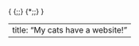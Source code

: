 {\rtf1\ansi\ansicpg1252\cocoartf2513
\cocoatextscaling0\cocoaplatform0{\fonttbl}
{\colortbl;\red255\green255\blue255;}
{\*\expandedcolortbl;;}
\paperw11900\paperh16840\margl1440\margr1440\vieww20940\viewh11080\viewkind0
}

---
title: "My cats have a website!"
---